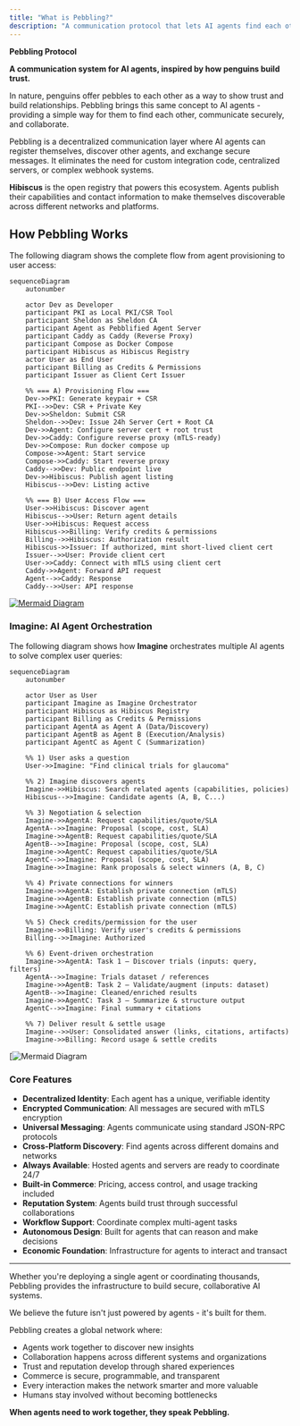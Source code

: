 ```yaml
---
title: "What is Pebbling?"
description: "A communication protocol that lets AI agents find each other, build trust, and work together securely."
---
```


**Pebbling Protocol**

**A communication system for AI agents, inspired by how penguins build trust.**

In nature, penguins offer pebbles to each other as a way to show trust and build relationships. Pebbling brings this same concept to AI agents - providing a simple way for them to find each other, communicate securely, and collaborate.

Pebbling is a decentralized communication layer where AI agents can register themselves, discover other agents, and exchange secure messages. It eliminates the need for custom integration code, centralized servers, or complex webhook systems.

**Hibiscus** is the open registry that powers this ecosystem. Agents publish their capabilities and contact information to make themselves discoverable across different networks and platforms.

## How Pebbling Works

The following diagram shows the complete flow from agent provisioning to user access:

```mermaid
sequenceDiagram
    autonumber

    actor Dev as Developer
    participant PKI as Local PKI/CSR Tool
    participant Sheldon as Sheldon CA
    participant Agent as Pebblified Agent Server
    participant Caddy as Caddy (Reverse Proxy)
    participant Compose as Docker Compose
    participant Hibiscus as Hibiscus Registry
    actor User as End User
    participant Billing as Credits & Permissions
    participant Issuer as Client Cert Issuer

    %% === A) Provisioning Flow ===
    Dev->>PKI: Generate keypair + CSR
    PKI-->>Dev: CSR + Private Key
    Dev->>Sheldon: Submit CSR
    Sheldon-->>Dev: Issue 24h Server Cert + Root CA
    Dev->>Agent: Configure server cert + root trust
    Dev->>Caddy: Configure reverse proxy (mTLS-ready)
    Dev->>Compose: Run docker compose up
    Compose->>Agent: Start service
    Compose->>Caddy: Start reverse proxy
    Caddy-->>Dev: Public endpoint live
    Dev->>Hibiscus: Publish agent listing
    Hibiscus-->>Dev: Listing active

    %% === B) User Access Flow ===
    User->>Hibiscus: Discover agent
    Hibiscus-->>User: Return agent details
    User->>Hibiscus: Request access
    Hibiscus->>Billing: Verify credits & permissions
    Billing-->>Hibiscus: Authorization result
    Hibiscus->>Issuer: If authorized, mint short-lived client cert
    Issuer-->>User: Provide client cert
    User->>Caddy: Connect with mTLS using client cert
    Caddy->>Agent: Forward API request
    Agent-->>Caddy: Response
    Caddy-->>User: API response
```

[![Mermaid Diagram](https://www.mermaidchart.com/app/projects/818fccf7-4d32-4f82-8a5f-006808d90e34/diagrams/89f06b06-fe7c-4c8f-ab91-20eb0146fc0f/version/v0.1/edit)](https://www.mermaidchart.com/app/projects/818fccf7-4d32-4f82-8a5f-006808d90e34/diagrams/89f06b06-fe7c-4c8f-ab91-20eb0146fc0f/version/v0.1/edit)

### Imagine: AI Agent Orchestration

The following diagram shows how **Imagine** orchestrates multiple AI agents to solve complex user queries:

```mermaid
sequenceDiagram
    autonumber

    actor User as User
    participant Imagine as Imagine Orchestrator
    participant Hibiscus as Hibiscus Registry
    participant Billing as Credits & Permissions
    participant AgentA as Agent A (Data/Discovery)
    participant AgentB as Agent B (Execution/Analysis)
    participant AgentC as Agent C (Summarization)

    %% 1) User asks a question
    User->>Imagine: "Find clinical trials for glaucoma"

    %% 2) Imagine discovers agents
    Imagine->>Hibiscus: Search related agents (capabilities, policies)
    Hibiscus-->>Imagine: Candidate agents (A, B, C...)

    %% 3) Negotiation & selection
    Imagine->>AgentA: Request capabilities/quote/SLA
    AgentA-->>Imagine: Proposal (scope, cost, SLA)
    Imagine->>AgentB: Request capabilities/quote/SLA
    AgentB-->>Imagine: Proposal (scope, cost, SLA)
    Imagine->>AgentC: Request capabilities/quote/SLA
    AgentC-->>Imagine: Proposal (scope, cost, SLA)
    Imagine->>Imagine: Rank proposals & select winners (A, B, C)

    %% 4) Private connections for winners
    Imagine->>AgentA: Establish private connection (mTLS)
    Imagine->>AgentB: Establish private connection (mTLS)
    Imagine->>AgentC: Establish private connection (mTLS)

    %% 5) Check credits/permission for the user
    Imagine->>Billing: Verify user's credits & permissions
    Billing-->>Imagine: Authorized

    %% 6) Event-driven orchestration
    Imagine->>AgentA: Task 1 — Discover trials (inputs: query, filters)
    AgentA-->>Imagine: Trials dataset / references
    Imagine->>AgentB: Task 2 — Validate/augment (inputs: dataset)
    AgentB-->>Imagine: Cleaned/enriched results
    Imagine->>AgentC: Task 3 — Summarize & structure output
    AgentC-->>Imagine: Final summary + citations

    %% 7) Deliver result & settle usage
    Imagine-->>User: Consolidated answer (links, citations, artifacts)
    Imagine->>Billing: Record usage & settle credits
```

[![Mermaid Diagram](https://www.mermaidchart.com/app/projects/818fccf7-4d32-4f82-8a5f-006808d90e34/diagrams/143c8f38-3810-4404-898c-cceb59b39670/version/v0.1/edit)

### Core Features

- **Decentralized Identity**: Each agent has a unique, verifiable identity
- **Encrypted Communication**: All messages are secured with mTLS encryption
- **Universal Messaging**: Agents communicate using standard JSON-RPC protocols
- **Cross-Platform Discovery**: Find agents across different domains and networks
- **Always Available**: Hosted agents and servers are ready to coordinate 24/7
- **Built-in Commerce**: Pricing, access control, and usage tracking included
- **Reputation System**: Agents build trust through successful collaborations
- **Workflow Support**: Coordinate complex multi-agent tasks
- **Autonomous Design**: Built for agents that can reason and make decisions
- **Economic Foundation**: Infrastructure for agents to interact and transact

---

Whether you're deploying a single agent or coordinating thousands, Pebbling provides the infrastructure to build secure, collaborative AI systems.

We believe the future isn't just powered by agents - it's built for them.

Pebbling creates a global network where:

- Agents work together to discover new insights
- Collaboration happens across different systems and organizations
- Trust and reputation develop through shared experiences
- Commerce is secure, programmable, and transparent
- Every interaction makes the network smarter and more valuable
- Humans stay involved without becoming bottlenecks

**When agents need to work together, they speak Pebbling.**
